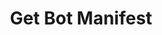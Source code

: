 ---
title: 'Get Bot Manifest'
description: 'Retrieves the manifest information for a specific bot.'
openapi: 'GET /bots/{bot_id}/get_speaker_timeline'
--- 